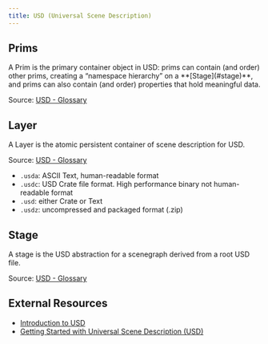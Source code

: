 ```yaml
---
title: USD (Universal Scene Description)
---
```


## Prims

<Definition term="Prim">
    A Prim is the primary container object in USD: prims can contain (and order) other prims, creating a “namespace hierarchy” on a **[Stage](#stage)**, and prims can also contain (and order) properties that hold meaningful data.

Source: [USD - Glossary](https://openusd.org/release/glossary.html#id417)
</Definition>


## Layer

<Definition term="Layer">
A Layer is the atomic persistent container of scene description for USD.

Source: [USD - Glossary](https://openusd.org/release/glossary.html#usdglossary-layer)
</Definition>

- `.usda`: ASCII Text, human-readable format
- `.usdc`: USD Crate file format. High performance binary not human-readable format
- `.usd`: either Crate or Text
- `.usdz`: uncompressed and packaged format (.zip)

## Stage

<Definition term="Stage">
A stage is the USD abstraction for a scenegraph derived from a root USD file.

Source: [USD - Glossary](https://openusd.org/release/glossary.html#usdglossary-stage)
</Definition>

## External Resources

- [Introduction to USD](https://openusd.org/release/intro.html)
- [Getting Started with Universal Scene Description (USD)](https://remedy-entertainment.github.io/USDBook/motivation.html)
